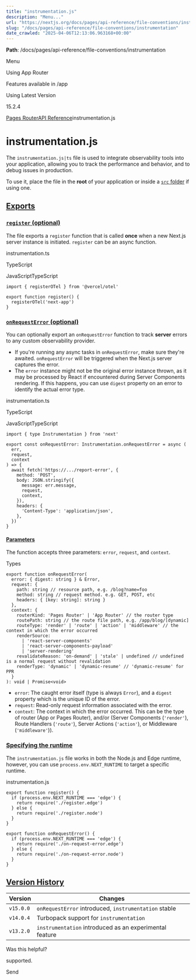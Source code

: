 ---
title: "instrumentation.js"
description: "Menu..."
url: "https://nextjs.org/docs/pages/api-reference/file-conventions/instrumentation"
slug: "/docs/pages/api-reference/file-conventions/instrumentation"
date_crawled: "2025-04-06T12:13:06.963168+00:00"
---

**Path**: /docs/pages/api-reference/file-conventions/instrumentation

Menu

Using App Router

Features available in /app

Using Latest Version

15.2.4

[Pages Router](/docs/pages)[API Reference](/docs/pages/api-reference)instrumentation.js

# instrumentation.js

The `instrumentation.js|ts` file is used to integrate observability tools into your application, allowing you to track the performance and behavior, and to debug issues in production.

To use it, place the file in the **root** of your application or inside a [`src` folder](/docs/app/building-your-application/configuring/src-directory) if using one.

## [Exports](#exports)

### [`register` (optional)](#register-optional)

The file exports a `register` function that is called **once** when a new Next.js server instance is initiated. `register` can be an async function.

instrumentation.ts

TypeScript

JavaScriptTypeScript

```
import { registerOTel } from '@vercel/otel'
 
export function register() {
  registerOTel('next-app')
}
```

### [`onRequestError` (optional)](#onrequesterror-optional)

You can optionally export an `onRequestError` function to track **server** errors to any custom observability provider.

* If you're running any async tasks in `onRequestError`, make sure they're awaited. `onRequestError` will be triggered when the Next.js server captures the error.
* The `error` instance might not be the original error instance thrown, as it may be processed by React if encountered during Server Components rendering. If this happens, you can use `digest` property on an error to identify the actual error type.

instrumentation.ts

TypeScript

JavaScriptTypeScript

```
import { type Instrumentation } from 'next'
 
export const onRequestError: Instrumentation.onRequestError = async (
  err,
  request,
  context
) => {
  await fetch('https://.../report-error', {
    method: 'POST',
    body: JSON.stringify({
      message: err.message,
      request,
      context,
    }),
    headers: {
      'Content-Type': 'application/json',
    },
  })
}
```

#### [Parameters](#parameters)

The function accepts three parameters: `error`, `request`, and `context`.

Types

```
export function onRequestError(
  error: { digest: string } & Error,
  request: {
    path: string // resource path, e.g. /blog?name=foo
    method: string // request method. e.g. GET, POST, etc
    headers: { [key: string]: string }
  },
  context: {
    routerKind: 'Pages Router' | 'App Router' // the router type
    routePath: string // the route file path, e.g. /app/blog/[dynamic]
    routeType: 'render' | 'route' | 'action' | 'middleware' // the context in which the error occurred
    renderSource:
      | 'react-server-components'
      | 'react-server-components-payload'
      | 'server-rendering'
    revalidateReason: 'on-demand' | 'stale' | undefined // undefined is a normal request without revalidation
    renderType: 'dynamic' | 'dynamic-resume' // 'dynamic-resume' for PPR
  }
): void | Promise<void>
```

* `error`: The caught error itself (type is always `Error`), and a `digest` property which is the unique ID of the error.
* `request`: Read-only request information associated with the error.
* `context`: The context in which the error occurred. This can be the type of router (App or Pages Router), and/or (Server Components (`'render'`), Route Handlers (`'route'`), Server Actions (`'action'`), or Middleware (`'middleware'`)).

### [Specifying the runtime](#specifying-the-runtime)

The `instrumentation.js` file works in both the Node.js and Edge runtime, however, you can use `process.env.NEXT_RUNTIME` to target a specific runtime.

instrumentation.js

```
export function register() {
  if (process.env.NEXT_RUNTIME === 'edge') {
    return require('./register.edge')
  } else {
    return require('./register.node')
  }
}
 
export function onRequestError() {
  if (process.env.NEXT_RUNTIME === 'edge') {
    return require('./on-request-error.edge')
  } else {
    return require('./on-request-error.node')
  }
}
```

## [Version History](#version-history)

| Version | Changes |
| --- | --- |
| `v15.0.0` | `onRequestError` introduced, `instrumentation` stable |
| `v14.0.4` | Turbopack support for `instrumentation` |
| `v13.2.0` | `instrumentation` introduced as an experimental feature |

Was this helpful?

supported.

Send